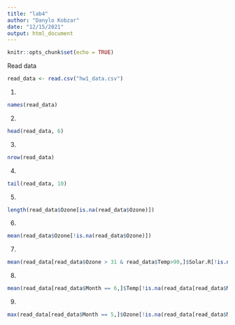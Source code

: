 ```yaml
---
title: "lab4"
author: "Danylo Kobzar"
date: "12/15/2021"
output: html_document
---
```


```r
knitr::opts_chunk$set(echo = TRUE)
```

Read data

```r
read_data <- read.csv("hw1_data.csv")
```

1.

```r
names(read_data)
```

2.

```r
head(read_data, 6)
```

3.

```r
nrow(read_data)
```

4.

```r
tail(read_data, 10)
```

5.

```r
length(read_data$Ozone[is.na(read_data$Ozone)])
```

6.

```r
mean(read_data$Ozone[!is.na(read_data$Ozone)])
```

7.

```r
mean(read_data[read_data$Ozone > 31 & read_data$Temp>90,]$Solar.R[!is.na(read_data[read_data$Ozone > 31 & read_data$Temp>90,]$Solar.R)])
```

8.

```r
mean(read_data[read_data$Month == 6,]$Temp[!is.na(read_data[read_data$Month == 6,]$Temp)])
```

9.

```r
max(read_data[read_data$Month == 5,]$Ozone[!is.na(read_data[read_data$Month == 5,]$Ozone)])
```





